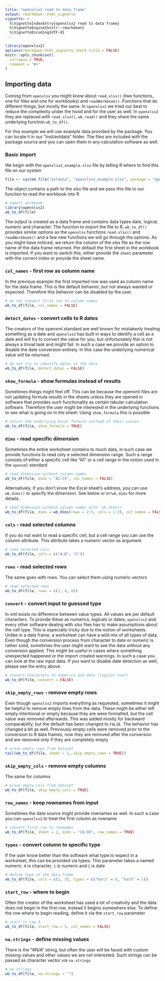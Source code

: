 ```yaml
---
title: "openxlsx2 read to data frame"
output: rmarkdown::html_vignette
vignette: >
  %\VignetteIndexEntry{openxlsx2 read to data frame}
  %\VignetteEngine{knitr::rmarkdown}
  %\VignetteEncoding{UTF-8}
---
```



```r
library(openxlsx2)
options(rmarkdown.html_vignette.check_title = FALSE)
knitr::opts_chunk$set(
  collapse = TRUE,
  comment = "#>"
)
```

## Importing data

Coming from `openxlsx` you might know about `read.xlsx()` (two functions, one for files and one for workbooks) and `readWorkbook()`. Functions that do different things, but mostly the same. In `openxlsx2` we tried our best to reduce the complexity under the hood and for the user as well. In `openxlsx2` they are replaced with `read_xlsx()`, `wb_read()` and they share the same underlying function `wb_to_df()`.

For this example we will use example data provided by the package. You can locate it in our "inst/extdata" folder. The files are included with the package source and you can open them in any calculation software as well.

### Basic import
We begin with the `openxlsx2_example.xlsx` file by telling R where to find this file on our system
```r
file <- system.file("extdata", "openxlsx2_example.xlsx", package = "openxlsx2")
```

The object contains a path to the xlsx file and we pass this file to our function to read the workbook into R
```r
# import workbook
library(openxlsx2)
wb_to_df(file)
```

The output is created as a data frame and contains data types date, logical, numeric and character. The function to import the file to R, `wb_to_df()` provides similar options as the `openxlsx` functions `read.xlsx()` and `readWorkbook()` and a few new functions we will go through the options. As you might have noticed, we return the column of the xlsx file as the row name of the data frame returned.
Per default the first sheet in the workbook is imported. If you want to switch this, either provide the `sheet` parameter with the correct index or provide the sheet name.

### `col_names` - first row as column name
In the previous example the first imported row was used as column name for the data frame. This is the default behavior, but not always wanted or expected. Therefore this behavior can be disabled by the user.
```r
# do not convert first row to column names
wb_to_df(file, col_names = FALSE)
```

### `detect_dates` - convert cells to R dates
The creators of the openxml standard are well known for mistakenly treating something as a date and `openxlsx2` has built in ways to identify a cell as a date and will try to convert the value for you, but unfortunately this is not always a trivial task and might fail. In such a case we provide an option to disable the date conversion entirely. In this case the underlying numerical value will be returned.
```r
# do not try to identify dates in the data
wb_to_df(file, detect_dates = FALSE)
```

### `show_formula` - show formulas instead of results
Sometimes things might feel off. This can be because the openxml files are not updating formula results in the sheets unless they are opened in software that provides such functionality as certain tabular calculation software. Therefore the user might be interested in the underlying functions to see what is going on in the sheet. Using `show_formula` this is possible
```r
# return the underlying Excel formula instead of their values
wb_to_df(file, show_formula = TRUE)
```

### `dims` - read specific dimension
Sometimes the entire worksheet contains to much data, in such case we provide functions to read only a selected dimension range. Such a range consists of either a specific cell like "A1" or a cell range in the notion used in the `openxml` standard
```r
# read dimension without column names
wb_to_df(file, dims = "A2:C5", col_names = FALSE)
```

Alternatively, if you don't know the Excel sheet's address, you can use `wb_dims()` to specify the dimension. See below or in`?wb_dims` for more details.

```r
# read dimension without column names with `wb_dims()`
wb_to_df(file, dims = wb_dims(rows = 2:5, cols = 1:3), col_names = FALSE)
```

### `cols` - read selected columns
If you do not want to read a specific cell, but a cell range you can use the column attribute. This attribute takes a numeric vector as argument
```r
# read selected cols
wb_to_df(file, cols = c("A:B", "G"))
```

### `rows` - read selected rows
The same goes with rows. You can select them using numeric vectors
```r
# read selected rows
wb_to_df(file, rows = c(2, 4, 6))
```

### `convert` - convert input to guessed type
In xml exists no difference between value types. All values are per default characters. To provide these as numerics, logicals or dates, `openxlsx2` and every other software dealing with xlsx files has to make assumptions about the cell type. This is especially tricky due to the notion of worksheets. Unlike in a data frame, a worksheet can have a wild mix of all types of data. Even though the conversion process from character to date or numeric is rather solid, sometimes the user might want to see the data without any conversion applied. This might be useful in cases where something unexpected happened or the import created warnings. In such a case you can look at the raw input data. If you want to disable date detection as well, please see the entry above.
```r
# convert characters to numerics and date (logical too?)
wb_to_df(file, convert = FALSE)
```

### `skip_empty_rows` - remove empty rows
Even though `openxlsx2` imports everything as requested, sometimes it might be helpful to remove empty lines from the data. These might be either left empty intentional or empty because they are were formatted, but the cell value was removed afterwards. This was added mostly for backward comparability, but the default has been changed to `FALSE`. The behavior has changed a bit as well. Previously empty cells were removed prior to the conversion to R data frames, now they are removed after the conversion and are removed only if they are completely empty
```r
# erase empty rows from dataset
tail(wb_to_df(file, sheet = 1, skip_empty_rows = TRUE))
```

### `skip_empty_cols` - remove empty columns
The same for columns
```r
# erase empty cols from dataset
wb_to_df(file, skip_empty_cols = TRUE)
```

### `row_names` - keep rownames from input
Sometimes the data source might provide rownames as well. In such a case you can `openxlsx2` to treat the first column as rowname
```r
# convert first row to rownames
wb_to_df(file, sheet = 2, dims = "C6:G9", row_names = TRUE)
```

### `types` - convert column to specific type
If the user know better than the software what type to expect in a worksheet, this can be provided via types. This parameter takes a named numeric. `0` is character, `1` is numeric and `2` is date
```r
# define type of the data.frame
wb_to_df(file, cols = c(2, 5), types = c("Var1" = 0, "Var3" = 1))
```

### `start_row` - where to begin
Often the creator of the worksheet has used a lot of creativity and the data does not begin in the first row, instead it begins somewhere else. To define the row where to begin reading, define it via the `start_row` parameter
```r
# start in row 5
wb_to_df(file, start_row = 5, col_names = FALSE)
```

### `na.strings` - define missing values
There is the "#N/A" string, but often the user will be faced with custom missing values and other values we are not interested. Such strings can be passed as character vector via `na.strings`
```r
# na strings
wb_to_df(file, na.strings = "")
```
